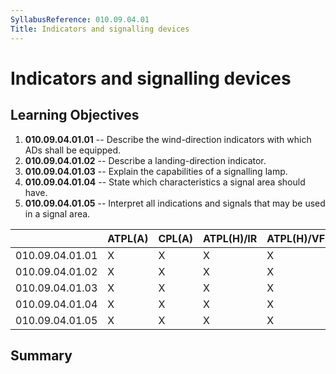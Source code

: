 ```yaml
---
SyllabusReference: 010.09.04.01
Title: Indicators and signalling devices
---
```


# Indicators and signalling devices

## Learning Objectives

1.  **010.09.04.01.01** -- Describe the wind-direction indicators with which ADs
    shall be equipped.
2.  **010.09.04.01.02** -- Describe a landing-direction indicator.
3.  **010.09.04.01.03** -- Explain the capabilities of a signalling lamp.
4.  **010.09.04.01.04** -- State which characteristics a signal area should have.
5.  **010.09.04.01.05** -- Interpret all indications and signals that may be used
    in a signal area.

|                 | ATPL(A) | CPL(A) | ATPL(H)/IR | ATPL(H)/VFR | CPL(H) | IR  | CBIR(A) |
| --------------- | ------- | ------ | ---------- | ----------- | ------ | --- | ------- |
| 010.09.04.01.01 | X       | X      | X          | X           | X      | X   | X       |
| 010.09.04.01.02 | X       | X      | X          | X           | X      | X   |         |
| 010.09.04.01.03 | X       | X      | X          | X           | X      | X   | X       |
| 010.09.04.01.04 | X       | X      | X          | X           | X      | X   | X       |
| 010.09.04.01.05 | X       | X      | X          | X           | X      | X   | X       |

## Summary
